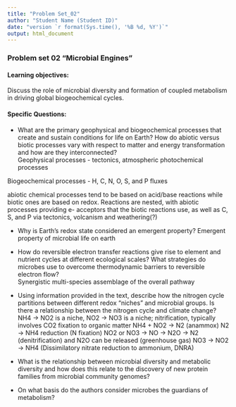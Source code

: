 ```yaml
---
title: "Problem Set_02"
author: "Student Name (Student ID)"
date: "version `r format(Sys.time(), '%B %d, %Y')`"
output: html_document
---
```

### Problem set 02 “Microbial Engines”
#### Learning objectives: 
Discuss the role of microbial diversity and formation of coupled metabolism in driving global biogeochemical cycles.

#### Specific Questions:
* What are the primary geophysical and biogeochemical processes that create and sustain conditions for life on Earth? How do abiotic versus biotic processes vary with respect to matter and energy transformation and how are they interconnected?  
Geophysical processes - tectonics, atmospheric photochemical processes

Biogeochemical processes - H, C, N, O, S, and P fluxes

abiotic chemical processes tend to be based on acid/base reactions while biotic ones are based on redox. Reactions are nested, with abiotic processes providing e- acceptors that the biotic reactions use, as well as C, S, and P via tectonics, volcanism and weathering(?)

* Why is Earth’s redox state considered an emergent property?
  Emergent property of microbial life on earth

* How do reversible electron transfer reactions give rise to element and nutrient cycles at different ecological scales? What strategies do microbes use to overcome thermodynamic barriers to reversible electron flow?  
  Synergistic multi-species assemblage of the overall pathway

* Using information provided in the text, describe how the nitrogen cycle partitions between different redox “niches” and microbial groups. Is there a relationship between the nitrogen cycle and climate change?   
  NH4 -> NO2 is a niche, NO2 -> NO3 is a niche; nitrification, typically involves CO2 fixation to organic matter
  NH4 + NO2 -> N2 (anammox)
  N2 -> NH4 reduction (N fixation)
  NO2 or NO3 -> NO -> N2O -> N2 (denitrification) and N2O can be released (greenhouse gas) 
  NO3 -> NO2 -> NH4 (Dissimilatory nitrate reduction to ammonium,  DNRA)

* What is the relationship between microbial diversity and metabolic diversity and how does this relate to the discovery of new protein families from microbial community genomes?  

* On what basis do the authors consider microbes the guardians of metabolism?  

